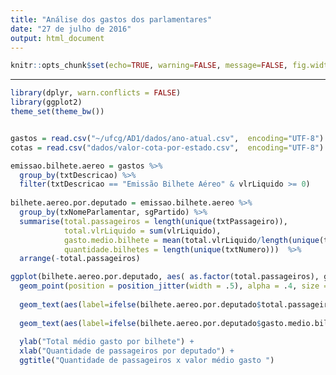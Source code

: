 ```yaml
---
title: "Análise dos gastos dos parlamentares"
date: "27 de julho de 2016"
output: html_document
---
```


```r
knitr::opts_chunk$set(echo=TRUE, warning=FALSE, message=FALSE, fig.width=12, fig.height=6)
```

---

```r
library(dplyr, warn.conflicts = FALSE)
library(ggplot2)
theme_set(theme_bw())


gastos = read.csv("~/ufcg/AD1/dados/ano-atual.csv",  encoding="UTF-8")
cotas = read.csv("dados/valor-cota-por-estado.csv",  encoding="UTF-8")

emissao.bilhete.aereo = gastos %>%
  group_by(txtDescricao) %>%
  filter(txtDescricao == "Emissão Bilhete Aéreo" & vlrLiquido >= 0) 
  
bilhete.aereo.por.deputado = emissao.bilhete.aereo %>%
  group_by(txNomeParlamentar, sgPartido) %>%
  summarise(total.passageiros = length(unique(txtPassageiro)), 
            total.vlrLiquido = sum(vlrLiquido), 
            gasto.medio.bilhete = mean(total.vlrLiquido/length(unique(txtNumero))), 
            quantidade.bilhetes = length(unique(txtNumero)))  %>%
  arrange(-total.passageiros)

ggplot(bilhete.aereo.por.deputado, aes( as.factor(total.passageiros), gasto.medio.bilhete , colour = sgPartido))+
  geom_point(position = position_jitter(width = .5), alpha = .4, size = bilhete.aereo.por.deputado$quantidade.bilhetes/20) +
  
  geom_text(aes(label=ifelse(bilhete.aereo.por.deputado$total.passageiros > 18, as.character(txNomeParlamentar), '')), hjust=.02, vjust=0, angle = 90, size =3, color = "#c35656") +
  
  geom_text(aes(label=ifelse(bilhete.aereo.por.deputado$gasto.medio.bilhete > 1200, as.character(txNomeParlamentar), '')), hjust=0, vjust=0, size =3, color = "#c35656") +
 
  ylab("Total médio gasto por bilhete") + 
  xlab("Quantidade de passageiros por deputado") +
  ggtitle("Quantidade de passageiros x valor médio gasto ")


```
